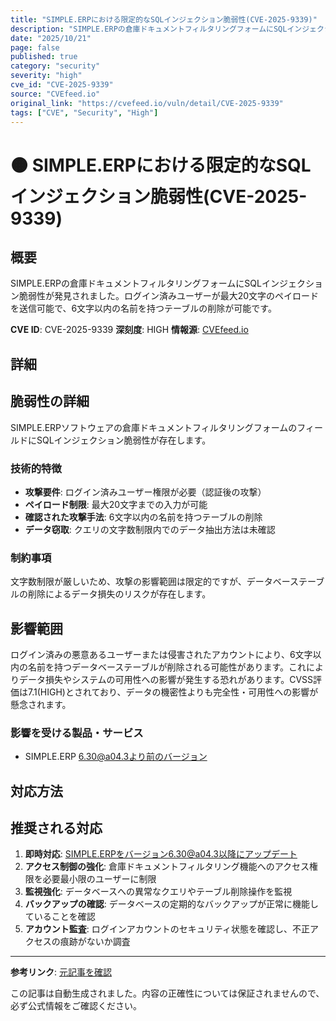 ```yaml
---
title: "SIMPLE.ERPにおける限定的なSQLインジェクション脆弱性(CVE-2025-9339)"
description: "SIMPLE.ERPの倉庫ドキュメントフィルタリングフォームにSQLインジェクション脆弱性が発見されました。ログイン済みユーザーが最大20文字のペイロードを送信可能で、6文字以内の名前を持つテーブルの削除が可能です。"
date: "2025/10/21"
page: false
published: true
category: "security"
severity: "high"
cve_id: "CVE-2025-9339"
source: "CVEfeed.io"
original_link: "https://cvefeed.io/vuln/detail/CVE-2025-9339"
tags: ["CVE", "Security", "High"]
---
```


# 🟠 SIMPLE.ERPにおける限定的なSQLインジェクション脆弱性(CVE-2025-9339)

## 概要

SIMPLE.ERPの倉庫ドキュメントフィルタリングフォームにSQLインジェクション脆弱性が発見されました。ログイン済みユーザーが最大20文字のペイロードを送信可能で、6文字以内の名前を持つテーブルの削除が可能です。

**CVE ID**: CVE-2025-9339
**深刻度**: HIGH
**情報源**: [CVEfeed.io](https://cvefeed.io/vuln/detail/CVE-2025-9339)

## 詳細

## 脆弱性の詳細

SIMPLE.ERPソフトウェアの倉庫ドキュメントフィルタリングフォームのフィールドにSQLインジェクション脆弱性が存在します。

### 技術的特徴

- **攻撃要件**: ログイン済みユーザー権限が必要（認証後の攻撃）
- **ペイロード制限**: 最大20文字までの入力が可能
- **確認された攻撃手法**: 6文字以内の名前を持つテーブルの削除
- **データ窃取**: クエリの文字数制限内でのデータ抽出方法は未確認

### 制約事項

文字数制限が厳しいため、攻撃の影響範囲は限定的ですが、データベーステーブルの削除によるデータ損失のリスクが存在します。

## 影響範囲

ログイン済みの悪意あるユーザーまたは侵害されたアカウントにより、6文字以内の名前を持つデータベーステーブルが削除される可能性があります。これによりデータ損失やシステムの可用性への影響が発生する恐れがあります。CVSS評価は7.1(HIGH)とされており、データの機密性よりも完全性・可用性への影響が懸念されます。


### 影響を受ける製品・サービス

- SIMPLE.ERP 6.30@a04.3より前のバージョン


## 対応方法

## 推奨される対応

1. **即時対応**: SIMPLE.ERPをバージョン6.30@a04.3以降にアップデート
2. **アクセス制御の強化**: 倉庫ドキュメントフィルタリング機能へのアクセス権限を必要最小限のユーザーに制限
3. **監視強化**: データベースへの異常なクエリやテーブル削除操作を監視
4. **バックアップの確認**: データベースの定期的なバックアップが正常に機能していることを確認
5. **アカウント監査**: ログインアカウントのセキュリティ状態を確認し、不正アクセスの痕跡がないか調査

---

**参考リンク**: [元記事を確認](https://cvefeed.io/vuln/detail/CVE-2025-9339)

この記事は自動生成されました。内容の正確性については保証されませんので、必ず公式情報をご確認ください。
